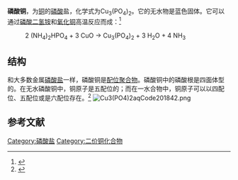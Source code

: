 {{chembox
| verifiedrevid = 
| ImageFile = Fosforečnan měďnatý.PNG
| ImageSize = 
| IUPACName = tricopper diphosphate
| OtherNames = 磷酸铜(II)
| Section1 = {{Chembox Identifiers
| ChemSpiderID_Ref = {{chemspidercite|correct|chemspider}}
| ChemSpiderID = 77984
| InChI = 1S/3Cu.2H3O4P/c;;;2*1-5(2,3)4/h;;;2*(H3,1,2,3,4)/q3*+2;;/p-6
| SMILES = [O-]P(=O)([O-])[O-].[O-]P(=O)([O-])[O-].[Cu+2].[Cu+2].[Cu+2]
| InChIKey = GQDHEYWVLBJKBA-UHFFFAOYSA-H
| StdInChI_Ref = {{stdinchicite|correct|chemspider}}
| CASNo = 7798-23-4
|    CASNo_Ref = {{cascite|correct|CAS}}
| PubChem = 86469
  }}
| Section2 = {{Chembox Properties
| Formula = Cu<sub>3</sub>(PO<sub>4</sub>)<sub>2</sub>
| MolarMass = 380.580722 g/mol (无水) <br> 434.63 g/mol (三水合物)
| Appearance = 蓝绿色粉末（无水）<br>蓝色或橄榄色晶体（三水合物）
| Density = 
| MeltingPt = 
| Melting_notes = 
| BoilingPt = 
| Solubility = 不溶
| SolubilityProduct = 1.4{{e|−37}}<ref name="crc">{{cite book |author1=John Rumble |title=CRC Handbook of Chemistry and Physics |date=June 18, 2018 |publisher=CRC Press |isbn=978-1138561632 |pages=5–188|edition=99 |language=en}}</ref>
| SolubleOther = ''无水:'' <br> 可溶于[[氨|氨]] <hr> ''三水合物：'' <br> 溶于[[氨水|氨水]] <br> 微溶于[[丙酮|丙酮]] <br> 不溶于[[乙醇|乙醇]]
| RefractIndex = 
  }}
| Section3 = {{Chembox Structure
| CrystalStruct = 正交晶系（三水）
  }}
|Section7={{Chembox Hazards
| MainHazards = 
| FlashPt = 
| PEL = TWA 1 mg/m<sup>3</sup> (as Cu)<ref name=PGCH>{{PGCH|0150}}</ref>
| REL = TWA 1 mg/m<sup>3</sup> (as Cu)<ref name=PGCH/>
| IDLH =  TWA 100 mg/m<sup>3</sup> (as Cu)<ref name=PGCH/>
  }}
| Section8 = {{Chembox Related
|   OtherAnions = 
|   OtherCations =
  }}
}}
'''磷酸铜'''，为[[铜|铜]]的[[磷酸|磷酸]]盐，化学式为Cu<sub>3</sub>(PO<sub>4</sub>)<sub>2</sub>。它的无水物是蓝色固体。它可以通过[[磷酸二氢铵|磷酸二氢铵]]和[[氧化铜|氧化铜]]高温反应而成：<ref>{{cite journal|last1=Shoemaker|first1=G. L.|last2=Anderson|first2=J. B.|last3=Kostiner|first3=E.|title=Copper(II) phosphate|journal=Acta Crystallographica Section B|date=15 September 1977|volume=33|issue=9|pages=2969–2972|doi=10.1107/S0567740877010012}}</ref>
: 2 (NH<sub>4</sub>)<sub>2</sub>HPO<sub>4</sub> + 3 CuO → Cu<sub>3</sub>(PO<sub>4</sub>)<sub>2</sub> + 3 H<sub>2</sub>O + 4 NH<sub>3</sub>

==结构==
和大多数金属[[磷酸盐|磷酸盐]]一样，磷酸铜是[[配位聚合物|配位聚合物]]。磷酸铜中的磷酸根是四面体型的。在无水磷酸铜中，铜原子是五配位的；而在一水合物中，铜原子可以以四配位、五配位或是六配位存在。<ref>{{cite journal |doi=10.1016/S0022-4596(85)80014-1|title=Cu3(PO4)2 · H2O: Synthese und Kristallstruktur|year=1985|last1=Effenberger|first1=H.|journal=Journal of Solid State Chemistry|volume=57|issue=2|pages=240–247|bibcode=1985JSSCh..57..240E}}</ref>
[[File:Cu3(PO4)2aqCode201842.png|thumb]]

==参考文献==
{{reflist}}
{{铜化合物}}
{{磷酸盐}}
{{inorganic-compound-stub}}

[[Category:磷酸盐|Category:磷酸盐]]
[[Category:二价铜化合物|Category:二价铜化合物]]